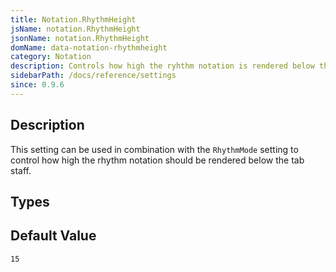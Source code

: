 ```yaml
---
title: Notation.RhythmHeight
jsName: notation.RhythmHeight
jsonName: notation.RhythmHeight
domName: data-notation-rhythmheight
category: Notation
description: Controls how high the ryhthm notation is rendered below the tab staff
sidebarPath: /docs/reference/settings
since: 0.9.6
---
```



## Description

This setting can be used in combination with the `RhythmMode` setting to control how high the rhythm notation should be rendered below the tab staff. 

<PropertyDescription metadata={metadata} />

## Types

<TypeTable>
    <TypeRow name="int" />
</TypeTable>

## Default Value

`15`
